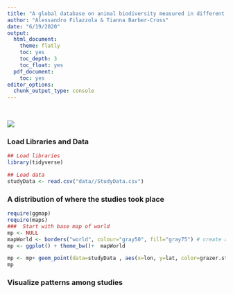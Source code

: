 ```yaml
---
title: "A global database on animal biodiversity measured in different grazing treatments"
author: "Alessandro Filazzola & Tianna Barber-Cross"
date: "6/19/2020"
output:
  html_document:
    theme: flatly
    toc: yes
    toc_depth: 3
    toc_float: yes
  pdf_document:
    toc: yes
editor_options: 
  chunk_output_type: console
---
```

<br>  


![](./grazing.jpg)


### Load Libraries and Data
```r
## Load libraries
library(tidyverse)

## Load data
studyData <- read.csv("data//StudyData.csv")

```

### A distribution of where the studies took place
```r

require(ggmap)
require(maps)
###  Start with base map of world
mp <- NULL
mapWorld <- borders("world", colour="gray50", fill="gray75") # create a layer of borders
mp <- ggplot() + theme_bw()+  mapWorld

mp <- mp+ geom_point(data=studyData , aes(x=lon, y=lat, color=grazer.status), size=2) + scale_color_manual(values=c("#D55E00", "#E69F00", "#56B4E9"))
mp

```


### Visualize patterns among studies
```r


```
